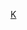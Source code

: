 {{Catnav|頁面分類|總類|各種主題的頁面分類|依人名分類|依作家姓名分類}}
{{Catmore}}
{{Commonscat|Stephen King}}

[[Category:以美国作家命名的分类|K]]
